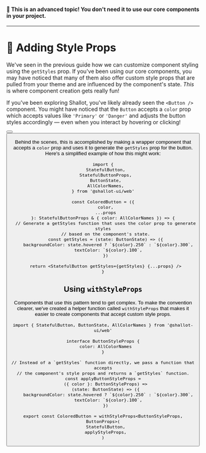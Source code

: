 
<Meta title="🔌 Extending / Custom Props" />

#### 🚨 This is an advanced topic! You don't need it to use our core components in your project.

<hr />

# 🦚 Adding Style Props

We've seen in the previous guide how we can customize component styling using the `getStyles` prop. If you've been using our core components, you may have noticed that many of them also offer custom style props that are pulled from your theme and are influenced by the component's state. _This_ is where component creation gets really fun!

If you've been exploring Shallot, you've likely already seen the `<Button />` component. You might have noticed that the `Button` accepts a `color` prop which accepts values like `'Primary'` or `'Danger'` and adjusts the button styles accordingly &mdash; even when you interact by hovering or clicking!

<Canvas>
  <ThemeProvider theme={makeTheme()}>
    <Row alignCenter>
      <Button title="Hello World!" color="Primary" unitsAround={1 / 2} />
      <Button title="I'm in Danger" color="Danger" unitsAround={1 / 2} />
    </Row>
  </ThemeProvider>
</Canvas>

Behind the scenes, this is accomplished by making a wrapper component that accepts a `color` prop and uses it to generate the `getStyles` prop for the button. Here's a simplified example of how this might work:

```tsx
import {
  StatefulButton,
  StatefulButtonProps,
  ButtonState,
  AllColorNames,
} from '@shallot-ui/web'

const ColoredButton = ({
  color,
  ...props
}: StatefulButtonProps & { color: AllColorNames }) => {
  // Generate a getStyles function that uses the color prop to generate styles
  // based on the component's state.
  const getStyles = (state: ButtonState) => ({
    backgroundColor: state.hovered ? `${color}.250` : `${color}.300`,
    textColor: `${color}.100`,
  })

  return <StatefulButton getStyles={getStyles} {...props} />
}
```

## Using `withStyleProps`

Components that use this pattern tend to get complex. To make the convention clearer, we've created a helper function called `withStyleProps` that makes it easier to create components that accept custom style props.

```tsx
import { StatefulButton, ButtonState, AllColorNames } from '@shallot-ui/web'

interface ButtonStyleProps {
  color: AllColorNames
}

// Instead of a `getStyles` function directly, we pass a function that accepts
// the component's style props and returns a `getStyles` function.
const applyButtonStyleProps =
  ({ color }: ButtonStyleProps) =>
  (state: ButtonState) => ({
    backgroundColor: state.hovered ? `${color}.250` : `${color}.300`,
    textColor: `${color}.100`,
  })

export const ColoredButton = withStyleProps<ButtonStyleProps, ButtonProps>(
  StatefulButton,
  applyStyleProps,
)
```
